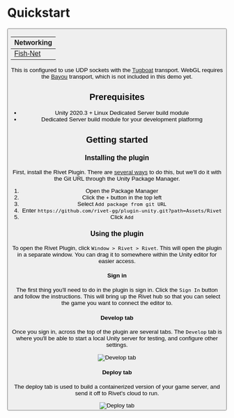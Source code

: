
# Quickstart

<ButtonGroup>
  <Button
    href='https://github.com/rivet-gg/example-tanks-unity-fishnet'
    target='_blank'
    icon={faGithub}
    arrow='right'
    children='View on GitHub'
  />
</ButtonGroup>

| Networking                                           |
| ---------------------------------------------------- |
| [Fish-Net](https://fish-networking.gitbook.io/docs/) |

<WorkInProgress />

This is configured to use UDP sockets with the
[Tugboat](https://fish-networking.gitbook.io/docs/manual/components/transports/tugboat)
transport. WebGL requires the
[Bayou](https://fish-networking.gitbook.io/docs/manual/components/transports/bayou)
transport, which is not included in this demo yet.

## Prerequisites

- Unity 2020.3 + Linux Dedicated Server build module
- Dedicated Server build module for your development platformg

## Getting started

### Installing the plugin

First, install the Rivet Plugin. There are
[several ways](https://github.com/rivet-gg/plugin-unity?tab=readme-ov-file#-installation)
to do this, but we'll do it with the Git URL through the Unity Package Manager.

1. Open the Package Manager
2. Click the `+` button in the top left
3. Select `Add package from git URL`
4. Enter `https://github.com/rivet-gg/plugin-unity.git?path=Assets/Rivet`
5. Click `Add`

### Using the plugin

To open the Rivet Plugin, click `Window > Rivet > Rivet`. This will open the
plugin in a separate window. You can drag it to somewhere within the Unity
editor for easier access.

#### Sign in

The first thing you'll need to do in the plugin is sign in. Click the `Sign In`
button and follow the instructions. This will bring up the Rivet hub so that you
can select the game you want to connect the editor to.

#### Develop tab

Once you sign in, across the top of the plugin are several tabs. The `Develop`
tab is where you'll be able to start a local Unity server for testing, and
configure other settings.

<Image src={imgPluginDevelop} alt='Develop tab' />

#### Deploy tab

The deploy tab is used to build a containerized version of your game server, and
send it off to Rivet's cloud to run.

<Image src={imgPluginDeploy} alt='Deploy tab' />
